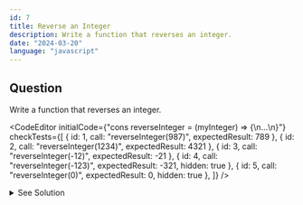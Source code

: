 ```yaml
---
id: 7
title: Reverse an Integer
description: Write a function that reverses an integer.
date: "2024-03-20"
language: "javascript"
---
```


## Question
Write a function that reverses an integer.

<CodeEditor 
    initialCode={"cons reverseInteger = (myInteger) => {\n...\n}"}
    checkTests={[
        {
         id: 1,
        call: "reverseInteger(987)",
        expectedResult: 789
        },
        {
         id: 2,
        call: "reverseInteger(1234)",
        expectedResult: 4321
        },
        {
         id: 3,
        call: "reverseInteger(-12)",
        expectedResult: -21
        },
        {
         id: 4,
        call: "reverseInteger(-123)",
        expectedResult: -321,
        hidden: true
        },
         {
            id: 5,
            call: "reverseInteger(0)",
            expectedResult: 0,
            hidden: true
         },
        ]}
/>

<details>
  <summary>See Solution</summary>

```ts
const reverseInteger = (myInteger) => {
   const reversed =  parseInt(myInteger.toString().split('').reverse().join(''))
   return Math.sign(myInteger) * reversed
}
```

### Explanation
The function takes an integer as an argument and converts it to a string.
It then splits the string into an array of characters, reverses the array, 
and joins it back to a string. The string is then converted back to an integer. 
The function then multiplies the integer by the sign of the original integer to ensure that the result has the same sign as the original integer.

## Complexity Analysis
The time complexity for this function is O(n) where n is the number of digits in the integer.

## Alternatives

### For loop
```js
const reverseInteger = (myInteger) => {
      let reversed = 0
      while(myInteger !== 0){
         reversed = reversed * 10 + myInteger % 10
         myInteger = parseInt(myInteger / 10)
      }
      return reversed
   }
```

### Lodash
```ts
import { reverse } from 'lodash'

const reverseInteger = (myInteger) => {
   return parseInt(reverse(myInteger.toString().split('')).join(''))
}

```

</details>
